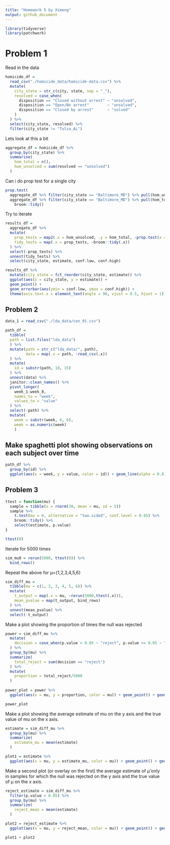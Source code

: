 ```yaml
---
title: "Homework 5 by Ximeng"
output: github_document
---
```


```r
library(tidyverse)
library(patchwork)
```

# Problem 1

Read in the data

```r
homicide_df = 
  read_csv("./homicide_data/homicide-data.csv") %>%
  mutate(
    city_state = str_c(city, state, sep = "_"),
    resolved = case_when(
      disposition == "Closed without arrest" ~ "unsolved",
      disposition == "Open/No arrest"        ~ "unsolved",
      disposition == "Closed by arrest"      ~ "solved"
    )
  ) %>%
  select(city_state, resolved) %>%
  filter(city_state != "Tulsa_AL")
```

Lets look at this a bit
```r
aggregate_df = homicide_df %>%
  group_by(city_state) %>%
  summarise(
    hom_total = n(),
    hom_unsolced = sum(resolved == "unsolved")
  )
```

Can i do prop test for a single city
```r
prop.test(
  aggregate_df %>% filter(city_state == "Baltimore_MD") %>% pull(hom_unsolced),
  aggregate_df %>% filter(city_state == "Baltimore_MD") %>% pull(hom_total)) %>%
    broom::tidy()
```

Try to iterate
```r
results_df = 
  aggregate_df %>%
  mutate(
    prop_tests = map2(.x = hom_unsolced, .y = hom_total, ~prop.test(x = .x, n = .y)),
    tidy_tests = map(.x = prop_tests, ~broom::tidy(.x))
  ) %>%
  select(-prop_tests) %>%
  unnest(tidy_tests) %>%
  select(city_state, estimate, conf.low, conf.high)
```

```r
results_df %>%
  mutate(city_state = fct_reorder(city_state, estimate)) %>%
  ggplot(aes(x = city_state, y = estimate)) +
  geom_point() +
  geom_errorbar(aes(ymin = conf.low, ymax = conf.high)) +
  theme(axis.text.x = element_text(angle = 90, vjust = 0.5, hjust = 1))
```

## Problem 2

```r
data_1 = read_csv("./lda_data/con_01.csv")
```

```r
path_df = 
  tibble(
  path = list.files("lda_data")
  ) %>%
  mutate(path = str_c("lda_data/", path),
         data = map(.x = path, ~read_csv(.x))
  ) %>%
  mutate(
    id = substr(path, 10, 15)
  ) %>%
  unnest(data) %>%
  janitor::clean_names() %>%
  pivot_longer(
    week_1:week_8,
    names_to = "week",
    values_to = "value"
  ) %>%
  select(-path) %>%
  mutate(
    week = substr(week, 6, 6),
    week = as.numeric(week)
    )
```

## Make spaghetti plot showing observations on each subject over time
```r
path_df %>%
  group_by(id) %>%
  ggplot(aes(x = week, y = value, color = id)) + geom_line(alpha = 0.8) + labs(title = "Observation on Each Subject Over Time") + theme_gray() 
```

## Problem 3
```r
ttest = function(mu) {
  sample = tibble(x = rnorm(30, mean = mu, sd = 5))
  sample %>%
    t.test(mu = 0, alternative = "two.sided", conf.level = 0.95) %>%
    broom::tidy() %>%
    select(estimate, p.value)
}

ttest(0)
```

Iterate for 5000 times
```r
sim_mu0 = rerun(5000, ttest(0)) %>%
  bind_rows()
```

Repeat the above for μ={1,2,3,4,5,6}
```r
sim_diff_mu = 
  tibble(mu = c(1, 2, 3, 4, 5, 6)) %>%
  mutate(
    t_output = map(.x = mu, ~rerun(5000,ttest(.x))),
    mean_pvalue = map(t_output, bind_rows)
  ) %>%
  unnest(mean_pvalue) %>%
  select(-t_output)
```

Make a plot showing the proportion of times the null was rejected 
```r
power = sim_diff_mu %>%
  mutate(
    decision = case_when(p.value < 0.05 ~ "reject", p.value >= 0.05 ~ "accept")
  ) %>%
  group_by(mu) %>%
  summarize(
    total_reject = sum(decision == "reject")
  ) %>%
  mutate(
    proportion = total_reject/5000
  )
  
power_plot = power %>%
  ggplot(aes(x = mu, y = proportion, color = mu)) + geom_point() + geom_smooth()

power_plot
```

Make a plot showing the average estimate of mu on the y axis and the true value of mu on the x axis.
```r
estimate = sim_diff_mu %>%
  group_by(mu) %>%
  summarize(
    estimate_mu = mean(estimate)
  )

plot1 = estimate %>%
  ggplot(aes(x = mu, y = estimate_mu, color = mu)) + geom_point() + geom_smooth() + labs(x = "true mean", y = "estimated mean based on 5000 sample mean")
```

Make a second plot (or overlay on the first) the average estimate of μ̂ only in samples for which the null was rejected on the y axis and the true value of μ on the x axis.
```r
reject_estimate = sim_diff_mu %>%
  filter(p.value < 0.05) %>%
  group_by(mu) %>%
  summarize(
    reject_mean = mean(estimate)
  )

plot2 = reject_estimate %>%
  ggplot(aes(x = mu, y = reject_mean, color = mu)) + geom_point() + geom_smooth() + labs(x = "true mean", y = "estimated mean when H0 is rejected")

plot1 + plot2
```

